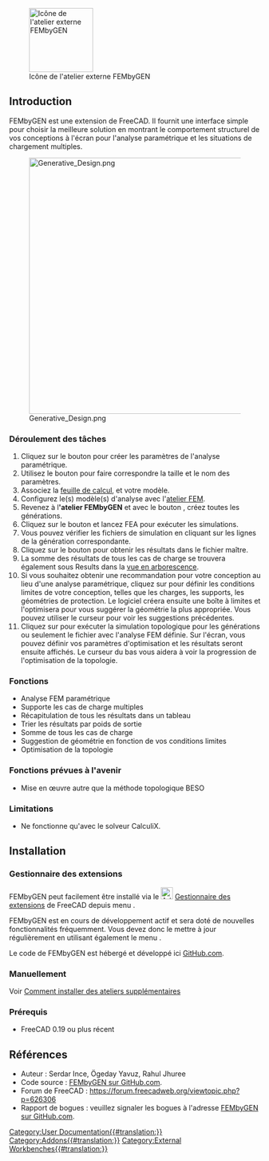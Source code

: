 <languages/>

[[File:FEMbyGEN.svg|thumb|128px|Icône de l'atelier externe FEMbyGEN]]

{{TOCright}}

== Introduction ==

FEMbyGEN est une extension de FreeCAD. Il fournit une interface simple pour choisir la meilleure solution en montrant le comportement structurel de vos conceptions à l'écran pour l'analyse paramétrique et les situations de chargement multiples.  

[[File:Generative Design.png|512px]]

<span id="Intended_work-flow"></span>
=== Déroulement des tâches ===

# Cliquez sur le bouton {{Button|Initiate}} pour créer les paramètres de l'analyse paramétrique.
# Utilisez le bouton {{Button|Alias}} pour faire correspondre la taille et le nom des paramètres.
# Associez la [[Spreadsheet_Workbench/fr|feuille de calcul,]] et votre modèle.
# Configurez le(s) modèle(s) d'analyse avec l'[[FEM_Workbench/fr|atelier FEM]].
# Revenez à l''''atelier FEMbyGEN''' et avec le bouton {{Button|Generate}}, créez toutes les générations.
# Cliquez sur le bouton {{Button|FEA}} et lancez FEA pour exécuter les simulations.
# Vous pouvez vérifier les fichiers de simulation en cliquant sur les lignes de la génération correspondante.
# Cliquez sur le bouton {{Button|Results}} pour obtenir les résultats dans le fichier maître.
# La somme des résultats de tous les cas de charge se trouvera également sous Results dans la [[Tree_view/fr|vue en arborescence]].
# Si vous souhaitez obtenir une recommandation pour votre conception au lieu d'une analyse paramétrique, cliquez sur {{Button|CreatGeo}} pour définir les conditions limites de votre conception, telles que les charges, les supports, les géométries de protection. Le logiciel créera ensuite une boîte à limites et l'optimisera pour vous suggérer la géométrie la plus appropriée. Vous pouvez utiliser le curseur pour voir les suggestions précédentes.
# Cliquez sur {{Button|Topology}} pour exécuter la simulation topologique pour les générations ou seulement le fichier avec l'analyse FEM définie. Sur l'écran, vous pouvez définir vos paramètres d'optimisation et les résultats seront ensuite affichés. Le curseur du bas vous aidera à voir la progression de l'optimisation de la topologie.

<span id="Features"></span>
=== Fonctions ===

* Analyse FEM paramétrique
* Supporte les cas de charge multiples
* Récapitulation de tous les résultats dans un tableau
* Trier les résultats par poids de sortie
* Somme de tous les cas de charge
* Suggestion de géométrie en fonction de vos conditions limites
* Optimisation de la topologie

<span id="Features_to_be_supported_in_the_future"></span>
=== Fonctions prévues à l'avenir ===

* Mise en œuvre autre que la méthode topologique BESO

=== Limitations ===

* Ne fonctionne qu'avec le solveur CalculiX.

== Installation ==

<span id="Addon_Manager"></span>
=== Gestionnaire des extensions ===

FEMbyGEN peut facilement être installé via le [[Image:AddonManager.svg|24px]] [[Std_AddonMgr/fr|Gestionnaire des extensions]] de FreeCAD depuis menu {{MenuCommand|Outils → Gestionnaire des extensions}}.

FEMbyGEN est en cours de développement actif et sera doté de nouvelles fonctionnalités fréquemment. Vous devez donc le mettre à jour régulièrement en utilisant également le menu {{MenuCommand|Outils → Gestionnaire des extensions}}.

Le code de FEMbyGEN est hébergé et développé ici [https://github.com/Serince/FEMbyGEN GitHub.com].

<span id="Manual"></span>
===Manuellement===

Voir [[How_to_install_additional_workbenches/fr|Comment installer des ateliers supplémentaires]]

<span id="Prerequisites"></span>
=== Prérequis ===

* FreeCAD 0.19 ou plus récent

<span id="References"></span>
== Références ==

<div class="mw-translate-fuzzy">
* Auteur : Serdar Ince, Ögeday Yavuz, Rahul Jhuree 
* Code source : [https://github.com/Serince/FEMbyGEN FEMbyGEN sur GitHub.com].
* Forum de FreeCAD : https://forum.freecadweb.org/viewtopic.php?p=626306
* Rapport de bogues : veuillez signaler les bogues à l'adresse [https://github.com/Serince/FEMbyGEN FEMbyGEN sur GitHub.com].
</div>


[[Category:User Documentation{{#translation:}}]]
[[Category:Addons{{#translation:}}]]
[[Category:External Workbenches{{#translation:}}]]